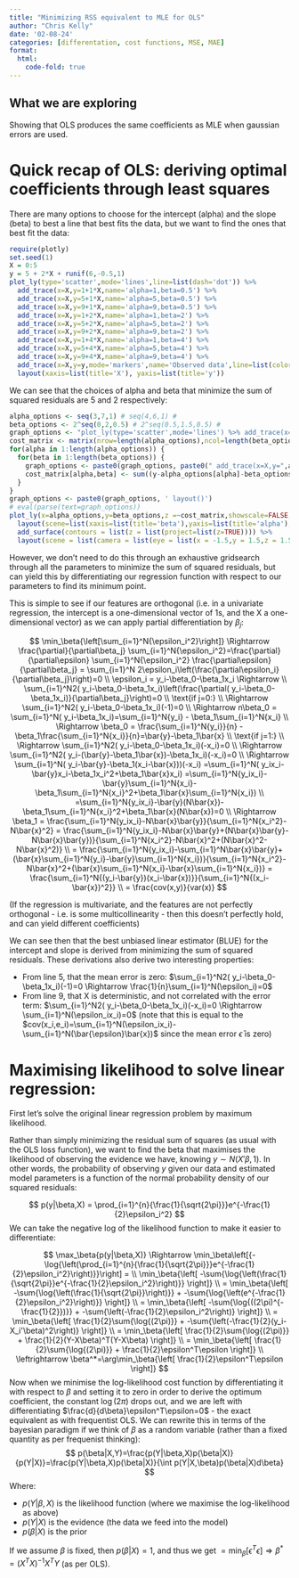 ```yaml
---
title: "Minimizing RSS equivalent to MLE for OLS"
author: "Chris Kelly"
date: '02-08-24'
categories: [differentation, cost functions, MSE, MAE]
format:
  html:
    code-fold: true
---
```


::: {.callout-tip}
## What we are exploring
Showing that OLS produces the same coefficients as MLE when gaussian errors are used.
:::

# Quick recap of OLS: deriving optimal coefficients through least squares

There are many options to choose for the intercept (alpha) and the slope (beta) to best a line that best fits the data, but we want to find the ones that best fit the data:

```r
require(plotly)
set.seed(1)
X = 0:5
y = 5 + 2*X + runif(6,-0.5,1)
plot_ly(type='scatter',mode='lines',line=list(dash='dot')) %>%
  add_trace(x=X,y=1+1*X,name='alpha=1,beta=0.5') %>%
  add_trace(x=X,y=5+1*X,name='alpha=5,beta=0.5') %>%
  add_trace(x=X,y=9+1*X,name='alpha=9,beta=0.5') %>%
  add_trace(x=X,y=1+2*X,name='alpha=1,beta=2') %>%
  add_trace(x=X,y=5+2*X,name='alpha=5,beta=2') %>%
  add_trace(x=X,y=9+2*X,name='alpha=9,beta=2') %>%
  add_trace(x=X,y=1+4*X,name='alpha=1,beta=4') %>%
  add_trace(x=X,y=5+4*X,name='alpha=5,beta=4') %>%
  add_trace(x=X,y=9+4*X,name='alpha=9,beta=4') %>%
  add_trace(x=X,y=y,mode='markers',name='Observed data',line=list(color='rgba(0,0,0,0)'),marker=list(size=10)) %>%
  layout(xaxis=list(title='X'), yaxis=list(title='y'))
```

We can see that the choices of alpha and beta that minimize the sum of squared residuals are 5 and 2 respectively:

```r
alpha_options <- seq(3,7,1) # seq(4,6,1) # 
beta_options <- 2^seq(0,2,0.5) # 2^seq(0.5,1.5,0.5) # 
graph_options <- "plot_ly(type='scatter',mode='lines') %>% add_trace(x=X,y=y,mode='markers',name='Observed data') %>% "
cost_matrix <- matrix(nrow=length(alpha_options),ncol=length(beta_options),dimnames = list(alpha_options, beta_options))
for(alpha in 1:length(alpha_options)) {
  for(beta in 1:length(beta_options)) {
    graph_options <- paste0(graph_options, paste0(" add_trace(x=X,y=",alpha_options[alpha],"+",beta_options[beta],"*X",",name='alpha=",alpha_options[alpha],",beta=",round(beta_options[beta],1),"') %>%  \n"))
    cost_matrix[alpha,beta] <- sum((y-alpha_options[alpha]-beta_options[beta]*X)^2)
  }
}
graph_options <- paste0(graph_options, ' layout()')
# eval(parse(text=graph_options))
plot_ly(x=alpha_options,y=beta_options,z =~cost_matrix,showscale=FALSE,reversescale=TRUE) %>% 
  layout(scene=list(xaxis=list(title='beta'),yaxis=list(title='alpha'),zaxis=list(title='RSS'))) %>% 
  add_surface(contours = list(z = list(project=list(z=TRUE)))) %>%
  layout(scene = list(camera = list(eye = list(x = -1.5,y = 1.5,z = 1.5))))
```

However, we don't need to do this through an exhaustive gridsearch through all the parameters to minimize the sum of squared residuals, but can yield this by differentiating our regression function with respect to our parameters to find its minimum point.

This is simple to see if our features are orthogonal (i.e. in a univariate regression, the intercept is a one-dimensional vector of 1s, and the X a one-dimensional vector) as we can apply partial differentiation by $\beta_j$:

$$
\min_\beta{\left[\sum_{i=1}^N{\epsilon_i^2}\right]}
\Rightarrow \frac{\partial}{\partial\beta_j} \sum_{i=1}^N{\epsilon_i^2}=\frac{\partial}{\partial\epsilon} \sum_{i=1}^N{\epsilon_i^2} \frac{\partial\epsilon}{\partial\beta_j} = \sum_{i=1}^N 2\epsilon_i\left(\frac{\partial\epsilon_i}{\partial\beta_j}\right)=0 \\
\epsilon_i = y_i-\beta_0-\beta_1x_i \Rightarrow \\
\sum_{i=1}^N2( y_i-\beta_0-\beta_1x_i)\left(\frac{\partial( y_i-\beta_0-\beta_1x_i)}{\partial\beta_j}\right)=0 \\
\text{if j=0:} \\ 
\Rightarrow \sum_{i=1}^N2( y_i-\beta_0-\beta_1x_i)(-1)=0 \\
\Rightarrow n\beta_0 = \sum_{i=1}^N( y_i-\beta_1x_i)=\sum_{i=1}^N{y_i} - \beta_1\sum_{i=1}^N{x_i} \\
\Rightarrow \beta_0 = \frac{\sum_{i=1}^N{y_i}}{n} - \beta_1\frac{\sum_{i=1}^N{x_i}}{n}=\bar{y}-\beta_1\bar{x} \\
\text{if j=1:} \\ 
\Rightarrow \sum_{i=1}^N2( y_i-\beta_0-\beta_1x_i)(-x_i)=0 \\
\Rightarrow \sum_{i=1}^N2( y_i-(\bar{y}-\beta_1\bar{x})-\beta_1x_i)(-x_i)=0 \\
\Rightarrow \sum_{i=1}^N( y_i-\bar{y}-\beta_1(x_i-\bar{x}))(-x_i)
=\sum_{i=1}^N( y_ix_i-\bar{y}x_i-\beta_1x_i^2+\beta_1\bar{x}x_i)
=\sum_{i=1}^N{y_ix_i}-\bar{y}\sum_{i=1}^N{x_i}-\beta_1\sum_{i=1}^N{x_i}^2+\beta_1\bar{x}\sum_{i=1}^N{x_i}) \\
=\sum_{i=1}^N{y_ix_i}-\bar{y}(N\bar{x})-\beta_1\sum_{i=1}^N{x_i}^2+\beta_1\bar{x}(N\bar{x})=0 \\
\Rightarrow \beta_1 = \frac{\sum_{i=1}^N{y_ix_i}-N\bar{x}\bar{y}}{\sum_{i=1}^N{x_i^2}-N\bar{x}^2}
= \frac{\sum_{i=1}^N{y_ix_i}-N\bar{x}\bar{y}+(N\bar{x}\bar{y}-N\bar{x}\bar{y})}{\sum_{i=1}^N{x_i^2}-N\bar{x}^2+(N\bar{x}^2-N\bar{x}^2)} \\
= \frac{\sum_{i=1}^N{y_ix_i}-\sum_{i=1}^N\bar{x}\bar{y}+(\bar{x}\sum_{i=1}^N{y_i}-\bar{y}\sum_{i=1}^N{x_i})}{\sum_{i=1}^N{x_i^2}-N\bar{x}^2+(\bar{x}\sum_{i=1}^N{x_i}-\bar{x}\sum_{i=1}^N{x_i})}
= \frac{\sum_{i=1}^N{(y_i-\bar{y})(x_i-\bar{x})}}{\sum_{i=1}^N{(x_i-\bar{x})^2}} \\
= \frac{cov(x,y)}{var(x)}
$$

(If the regression is multivariate, and the features are not perfectly orthogonal - i.e. is some multicollinearity - then this doesn't perfectly hold, and can yield different coefficients)

We can see then that the best unbiased linear estimator (BLUE) for the intercept and slope is derived from minimizing the sum of squared residuals. These derivations also derive two interesting properties:

* From line 5, that the mean error is zero: $\sum_{i=1}^N2( y_i-\beta_0-\beta_1x_i)(-1)=0 \Rightarrow \frac{1}{n}\sum_{i=1}^N(\epsilon_i)=0$
* From line 9, that X is deterministic, and not correlated with the error term: $\sum_{i=1}^N2( y_i-\beta_0-\beta_1x_i)(-x_i)=0 \Rightarrow \sum_{i=1}^N(\epsilon_ix_i)=0$ (note that this is equal to the $cov(x_i,e_i)=\sum_{i=1}^N(\epsilon_ix_i)-\sum_{i=1}^N(\bar{\epsilon}\bar{x})$ since the mean error $\bar{\epsilon}$ is zero)


# Maximising likelihood to solve linear regression:

First let's solve the original linear regression problem by maximum likelihood. 

Rather than simply minimizing the residual sum of squares (as usual with the OLS loss function), we want to find the beta that maximises the likelihood of observing the evidence we have, knowing $y \sim N(X'\beta,1)$.
In other words, the probability of observing $y$ given our data and estimated model parameters is a function of the normal probability density of our squared residuals:

$$
p(y|\beta,X) = \prod_{i=1}^{n}{\frac{1}{\sqrt{2\pi}}}e^{-\frac{1}{2}\epsilon_i^2}
$$
We can take the negative log of the likelihood function to make it easier to differentiate:

$$
\max_\beta{p(y|\beta,X)} \Rightarrow \min_\beta\left[{-\log{\left(\prod_{i=1}^{n}{\frac{1}{\sqrt{2\pi}}}e^{-\frac{1}{2}\epsilon_i^2}\right)}}\right] = \\
\min_\beta{\left[ -\sum{\log{\left(\frac{1}{\sqrt{2\pi}}e^{-\frac{1}{2}\epsilon_i^2}\right)}} \right]} \\
= \min_\beta{\left[ -\sum{\log{\left(\frac{1}{\sqrt{2\pi}}\right)}} + -\sum{\log{\left(e^{-\frac{1}{2}\epsilon_i^2}\right)}} \right]} \\
= \min_\beta{\left[ -\sum{\log{((2\pi)^{-\frac{1}{2}})}} + -\sum{\left(-\frac{1}{2}\epsilon_i^2\right)} \right]} \\
= \min_\beta{\left[ \frac{1}{2}\sum{\log{(2\pi)}} + -\sum{\left(-\frac{1}{2}(y_i-X_i'\beta)^2\right)} \right]} \\
= \min_\beta{\left[ \frac{1}{2}\sum{\log{(2\pi)}} + \frac{1}{2}(Y-X\beta)^T(Y-X\beta) \right]} \\
= \min_\beta{\left[ \frac{1}{2}\sum{\log{(2\pi)}} + \frac{1}{2}\epsilon^T\epsilon \right]} \\
\leftrightarrow \beta^*=\arg\min_\beta{\left[ \frac{1}{2}\epsilon^T\epsilon \right]}
$$
Now when we minimise the log-likelihood cost function by differentiating it with respect to $\beta$ and setting it to zero in order to derive the optimum coefficient, the constant $\log{(2\pi)}$ drops out, and we are left with differentiating $\frac{d}{d\beta}\epsilon^T\epsilon=0$ - the exact equivalent as with frequentist OLS.
We can rewrite this in terms of the bayesian paradigm if we think of $\beta$ as a random variable (rather than a fixed quantity as per frequenist thinking):
$$
p(\beta|X,Y)=\frac{p(Y|\beta,X)p(\beta|X)}{p(Y|X)}=\frac{p(Y|\beta,X)p(\beta|X)}{\int p(Y|X,\beta)p(\beta|X)d\beta}
$$
Where:

* $p(Y|\beta,X)$ is the likelihood function (where we maximise the log-likelihood as above)
* $p(Y|X)$ is the evidence (the data we feed into the model)
* $p(\beta|X)$ is the prior

If we assume $\beta$ is fixed, then $p(\beta|X)=1$, and thus we get $= \min_\beta{\left[\epsilon^T\epsilon \right]} \Rightarrow \beta^*=(X^TX)^{-1}X^TY$ (as per OLS).